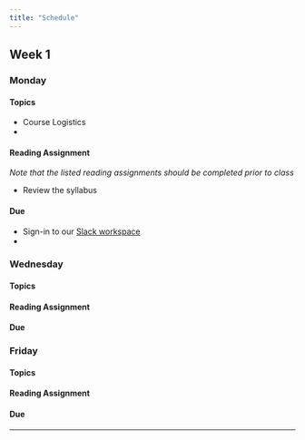 ```yaml
---
title: "Schedule"
---
```


## Week 1

### Monday

#### Topics

- Course Logistics
- 

#### Reading Assignment

*Note that the listed reading assignments should be completed prior to class*

- Review the syllabus

#### Due

- Sign-in to our [Slack workspace](reedmath243fall2020.slack.com)
- 

### Wednesday

#### Topics

#### Reading Assignment

#### Due



### Friday

#### Topics

#### Reading Assignment

#### Due


***********************************************




